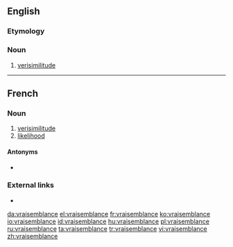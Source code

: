 ==English==

===Etymology===
{{etyl|fr|en}}

===Noun===
{{en-noun|-}}

# [[verisimilitude]]

----

==French==

===Noun===
{{fr-noun|f}}

# [[verisimilitude]]
# [[likelihood]]

====Antonyms====
* {{l|fr|invraisemblance}}

===External links===
* {{R:TLFi}}

[[da:vraisemblance]]
[[el:vraisemblance]]
[[fr:vraisemblance]]
[[ko:vraisemblance]]
[[io:vraisemblance]]
[[id:vraisemblance]]
[[hu:vraisemblance]]
[[pl:vraisemblance]]
[[ru:vraisemblance]]
[[ta:vraisemblance]]
[[tr:vraisemblance]]
[[vi:vraisemblance]]
[[zh:vraisemblance]]